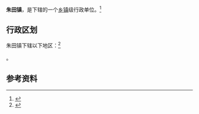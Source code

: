 {{中国乡级行政区|37/13/25/106/000}}

'''朱田镇'''，是{{PRC admin/fullname|37/13/25/106/000|3}}下辖的一个[[乡镇|乡镇]]级行政单位。<ref>{{PRC admin/ref sgc|{{PRC admin/parent|37/13/25/106/000}}}}</ref>

== 行政区划 ==

朱田镇下辖以下地区：<ref>{{PRC admin/ref sgc|37/13/25/106/000}}</ref>

{{PRC admin/children|37/13/25/106/000}}。

== 参考资料 ==

{{reflist}}

{{行政区划小作品}}
{{PRC admin/navcat|37/13/25/106/000}}